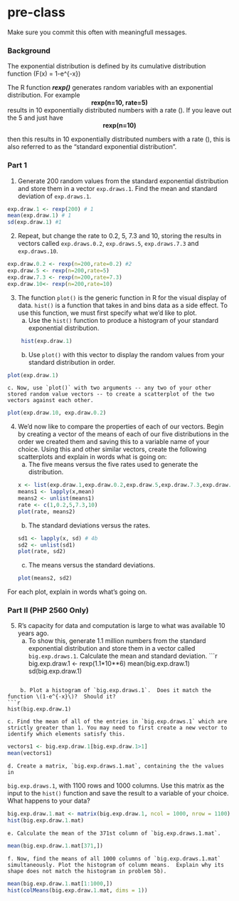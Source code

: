 # pre-class


Make sure you commit this often with meaningfull messages. 

### Background

The exponential distribution is defined by its cumulative distribution function
\(F(x) = 1-e^{-\lambda x}\)

The R function ***rexp()*** generates random variables with an exponential distribution. For example 
<center><strong>rexp(n=10, rate=5)</strong> </center>

results in 10 exponentially distributed numbers with a rate \(\lambda=5\). If you leave out the 5 and just have
<center><strong>rexp(n=10) </strong></center>
then this results in 10 exponentially distributed numbers with a rate \(\lambda=1\), this is also referred to as the "standard exponential distribution". 

### Part 1


1. Generate 200 random values from the standard exponential distribution and store them in a vector `exp.draws.1`.  Find the mean and standard deviation of `exp.draws.1`.

```r
exp.draw.1 <- rexp(200) # 1
mean(exp.draw.1) # 1
sd(exp.draw.1) #1 
```


2. Repeat, but change the rate to 0.2, 5, 7.3 and 10, storing the results in vectors called  `exp.draws.0.2`,  `exp.draws.5`,  `exp.draws.7.3` and  `exp.draws.10`. 

```r
exp.draw.0.2 <- rexp(n=200,rate=0.2) #2
exp.draw.5 <- rexp(n=200,rate=5)
exp.draw.7.3 <- rexp(n=200,rate=7.3)
exp.draw.10<- rexp(n=200,rate=10)

```



3. The function `plot()` is the generic function in R for the visual display of data. `hist()` is a function that takes in and bins data as a side effect. To use this function, we must first specify what we'd like to plot.
    a. Use the `hist()` function to produce a histogram of your standard exponential distribution.
```r
 hist(exp.draw.1)
```
    
    b. Use `plot()` with this vector to display the random values from your standard distribution in order.
    
```r
plot(exp.draw.1) 
```
    
    c. Now, use `plot()` with two arguments -- any two of your other stored random value vectors -- to create a scatterplot of the two vectors against each other.
```r
plot(exp.draw.10, exp.draw.0.2)
```
    


4. We'd now like to compare the properties of each of our vectors. Begin by creating a vector of the means of each of our five distributions in the order we created them and saving this to a variable name of your choice. Using this and other similar vectors, create the following scatterplots and explain in words what is going on:
    a. The five means versus the five rates used to generate the distribution.
```r
x <- list(exp.draw.1,exp.draw.0.2,exp.draw.5,exp.draw.7.3,exp.draw.10)
means1 <- lapply(x,mean)
means2 <- unlist(means1)
rate <- c(1,0.2,5,7.3,10)
plot(rate, means2)
```
    
    b. The standard deviations versus the rates.
```r
sd1 <- lapply(x, sd) # 4b
sd2 <- unlist(sd1)
plot(rate, sd2)
```
    
    c. The means versus the standard deviations.
```r
plot(means2, sd2)
```
    

For each plot, explain in words what's going on.

### Part II (PHP 2560 Only)


5. R's capacity for data and computation is large to what was available 10 years ago. 
    a. To show this, generate 1.1 million numbers from the standard exponential distribution and store them in a vector called `big.exp.draws.1`. Calculate the mean and standard deviation.
```r
big.exp.draw.1 <- rexp(1.1*10**6)
mean(big.exp.draw.1)
sd(big.exp.draw.1)

```
    
    b. Plot a histogram of `big.exp.draws.1`.  Does it match the function \(1-e^{-x}\)?  Should it? 
```r
hist(big.exp.draw.1)
```
    
    c. Find the mean of all of the entries in `big.exp.draws.1` which are strictly greater than 1. You may need to first create a new vector to identify which elements satisfy this.
```r
vectors1 <- big.exp.draw.1[big.exp.draw.1>1] 
mean(vectors1)
```
    
    d. Create a matrix, `big.exp.draws.1.mat`, containing the the values in 
`big.exp.draws.1`, with 1100 rows and 1000 columns. Use this matrix as the input to the `hist()` function and save the result to a variable of your choice. What happens to your data?
```r
big.exp.draw.1.mat <- matrix(big.exp.draw.1, ncol = 1000, nrow = 1100)
hist(big.exp.draw.1.mat)
```

    e. Calculate the mean of the 371st column of `big.exp.draws.1.mat`.
```r
mean(big.exp.draw.1.mat[371,])
```
    
    f. Now, find the means of all 1000 columns of `big.exp.draws.1.mat` simultaneously. Plot the histogram of column means.  Explain why its shape does not match the histogram in problem 5b).
```r
mean(big.exp.draw.1.mat[1:1000,])
hist(colMeans(big.exp.draw.1.mat, dims = 1))
```
   
   


